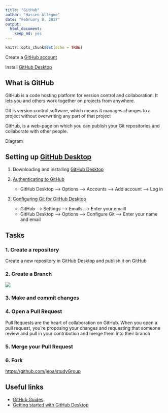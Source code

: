 ```yaml
---
title: "GitHub"
author: "Hassen Allegue"
date: "February 8, 2017"
output: 
  html_document: 
    keep_md: yes
---
```


```r
knitr::opts_chunk$set(echo = TRUE)
```


Create a [GitHub account](https://github.com/) 

Install [GitHub Desktop](https://desktop.github.com/)


## What is GitHub

GitHub is a code hosting platform for version control and collaboration. It lets you and others work together on projects from anywhere.

Git is version control software, which means it manages changes to a project without overwriting any part of that project

GitHub, is a web-page on which you can publish your Git repositories and collaborate with other people.



Diagram



## Setting up [GitHub Desktop](https://help.github.com/desktop/guides/getting-started/)

1. Downloading and installing [GitHub Desktop](https://desktop.github.com/)
  
2. [Authenticating to GitHub](https://help.github.com/desktop/guides/getting-started/authenticating-to-github/)
    + GitHub Desktop --> Options --> Accounts --> Add account --> Log in


3. [Configuring Git for GitHub Desktop](https://help.github.com/desktop/guides/getting-started/configuring-git-for-github-desktop/)
    + GitHub --> Settings --> Emails --> Enter your emaill
    + GitHub Desktop --> Options --> Configure Git --> Enter your name and email


## Tasks

### 1. Create a repository

Create a new repository in GitHub Desktop and publish it on GitHub 

### 2. Create a Branch

<img src="Images/branching.png">

### 3. Make and commit changes

### 4. Open a Pull Request

Pull Requests are the heart of collaboration on GitHub. When you open a pull request, you’re proposing your changes and requesting that someone review and pull in your contribution and merge them into their branch

### 5. Merge your Pull Request


### 6. Fork 

[https://github.com/jepa/studyGroup](https://github.com/jepa/studyGroup)


## Useful links

* [GitHub Guides](https://guides.github.com/activities/hello-world/)
* [Getting started with GitHub Desktop](https://help.github.com/desktop/guides/getting-started/)


